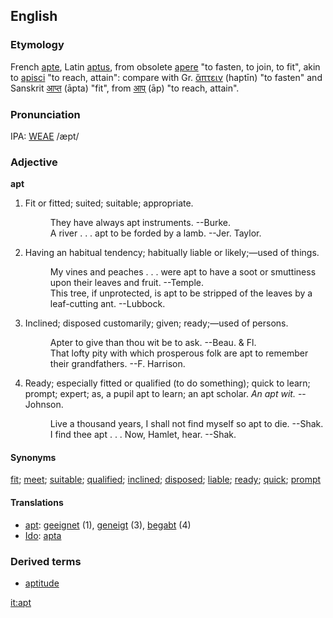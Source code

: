 ==English==
===Etymology===
French [[apte]], Latin [[aptus]], from obsolete [[apere]] "to fasten, to join, to fit", akin to [[apisci]] "to reach, attain": compare with Gr. [[ἅπτειν]] (haptīn) "to fasten" and Sanskrit [[आप्त]] (āpta) "fit", from [[आप्]] (āp) "to reach, attain".

===Pronunciation===
IPA: [[WEAE]] /æpt/

===Adjective===
'''apt'''
# Fit or fitted; suited; suitable; appropriate.
#:    They have always apt instruments. --Burke.
#:    A river . . . apt to be forded by a lamb. --Jer. Taylor.
# Having an habitual tendency; habitually liable or likely;&mdash;used of things.
#:    My vines and peaches . . . were apt to have a soot or smuttiness upon their leaves and fruit. --Temple.
#:    This tree, if unprotected, is apt to be stripped of the leaves by a leaf-cutting ant. --Lubbock.
# Inclined; disposed customarily; given; ready;&mdash;used of persons.
#:    Apter to give than thou wit be to ask. --Beau. & Fl.
#:    That lofty pity with which prosperous folk are apt to remember their grandfathers. --F. Harrison.
# Ready; especially fitted or qualified (to do something); quick to learn; prompt; expert; as, a pupil apt to learn; an apt scholar. ''An apt wit.'' --Johnson.
#:    Live a thousand years, I shall not find myself so apt to die. --Shak.
#:    I find thee apt . . . Now, Hamlet, hear. --Shak.

====Synonyms====
[[fit]]; [[meet]]; [[suitable]]; [[qualified]]; [[inclined]]; [[disposed]]; [[liable]]; [[ready]]; [[quick]]; [[prompt]]

====Translations====
*[[apt]]: [[geeignet]] (1), [[geneigt]] (3), [[begabt]] (4)
*[[Ido]]: [[apta]]

===Derived terms===
*[[aptitude]]

<!-- material copied from Webster's Revised Unabridged Dictionary (1913) -->

[[it:apt]]